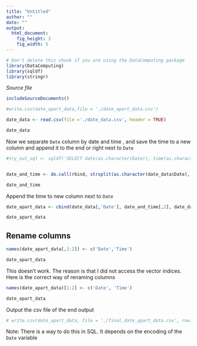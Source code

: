 ```yaml
---
title: "Untitled"
author: ""
date: ""
output: 
  html_document:
    fig_height: 3
    fig_width: 5
---
```

<!-- Don't edit in between this line and the one below -->
```r
# Don't delete this chunk if you are using the DataComputing package
library(DataComputing)
library(sqldf)
library(stringr)
```
*Source file* 
```r
includeSourceDocuments()
```
<!-- Don't edit the material above this line -->


```r
#write.csv(date_apart_data,file = './date_apart_data.csv')

date_data <- read.csv(file ='./date_data.csv', header = TRUE)

date_data
```

Now we separate `Date` column by date and time , and save the time to a new column and append it to the end or right next to `Date`


```r
#try_out_sql <- sqldf('SELECT date(as.character(Date)), time(as.character(Date)) from date_apart_data')


date_and_time <- do.call(rbind, strsplit(as.character(date_data$Date), " "))

date_and_time
```

Append the time to new column next to `Date`

```r
date_apart_data <- cbind(date_data[,'Date'], date_and_time[,2], date_data[,2:ncol(date_data)])

date_apart_data
```
## Rename columns

```r

names(date_apart_data[,1:2]) <- c('Date','Time')

date_apart_data
```

This doesn't work. The reason is that I did not access the vector indices. Here is the correct way of renaming columns

```r
names(date_apart_data)[1:2] <- c('Date', 'Time')

date_apart_data
```

Output the csv file of the end output
```r
# write.csv(date_apart_data, file = './final_date_apart_data.csv', row.names = FALSE)
```

Note: There is a way to do this in SQL. It depends on the encoding of the `Date` variable

